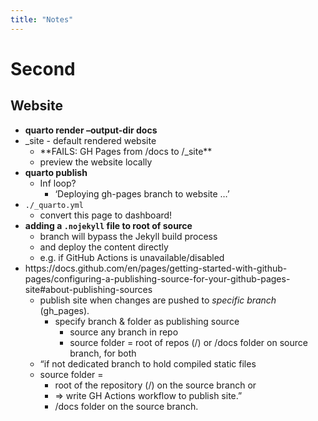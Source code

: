 ```yaml
---
title: "Notes"
---
```


# Second {.section}

## Website 
+ **quarto render --output-dir docs**
+ _site - default rendered website 
    + **FAILS: GH Pages from /docs to /_site**
    + preview the website locally
+ **quarto publish**
  + Inf loop?
    + 'Deploying gh-pages branch to website ...'
+ `./_quarto.yml` 
  +  convert this page to dashboard!
+ **adding a `.nojekyll` file to root of source**
  + branch will bypass the Jekyll build process
  + and deploy the content directly
  + e.g. if GitHub Actions is unavailable/disabled
+ https://docs.github.com/en/pages/getting-started-with-github-pages/configuring-a-publishing-source-for-your-github-pages-site#about-publishing-sources
    + publish site when changes are pushed to _specific branch_ (gh_pages). 
        + specify branch & folder as  publishing source
            + source  any branch in  repo
            + source folder = root of repos (/) or /docs folder on source branch, for both
  + "if not dedicated branch to hold compiled static files
  + source folder = 
    + root of the repository (/) on the source branch or 
    + => write GH Actions workflow to publish site."
    + /docs folder on the source branch.

